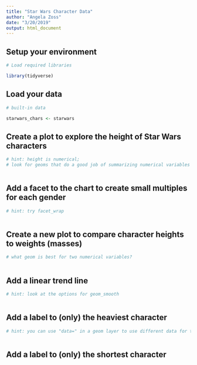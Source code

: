 ```yaml
---
title: "Star Wars Character Data"
author: "Angela Zoss"
date: "3/20/2019"
output: html_document
---
```


## Setup your environment

```r

# Load required libraries

library(tidyverse)

```

## Load your data

```r

# built-in data

starwars_chars <- starwars

```

## Create a plot to explore the height of Star Wars characters

```r

# hint: height is numerical; 
# look for geoms that do a good job of summarizing numerical variables



```

## Add a facet to the chart to create small multiples for each gender

```r

# hint: try facet_wrap



```

## Create a new plot to compare character heights to weights (masses)

```r

# what geom is best for two numerical variables?



```

## Add a linear trend line

```r

# hint: look at the options for geom_smooth



```


## Add a label to (only) the heaviest character

```r

# hint: you can use "data=" in a geom layer to use different data for that layer 



```

## Add a label to (only) the shortest character

```r



```

